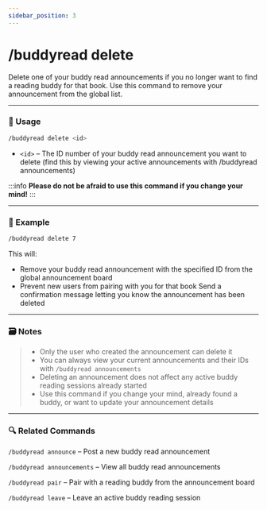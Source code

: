 ```yaml
---
sidebar_position: 3
---
```


# /buddyread delete

Delete one of your buddy read announcements if you no longer want to find a reading buddy for that book. Use this command to remove your announcement from the global list.

<hr className="md-divider-gradient" />

### 💬 Usage
```bash
/buddyread delete <id>
```
- `<id>` – The ID number of your buddy read announcement you want to delete (find this by viewing your active announcements with /buddyread announcements)

:::info
**Please do not be afraid to use this command if you change your mind!**
:::

<hr className="md-divider-gradient" />

### 📌 Example
```bash
/buddyread delete 7
```
This will:
- Remove your buddy read announcement with the specified ID from the global announcement board
- Prevent new users from pairing with you for that book
Send a confirmation message letting you know the announcement has been deleted

<hr className="md-divider-gradient" />

### 🗃️ Notes
> - Only the user who created the announcement can delete it
> - You can always view your current announcements and their IDs with `/buddyread announcements`
> - Deleting an announcement does not affect any active buddy reading sessions already started
> - Use this command if you change your mind, already found a buddy, or want to update your announcement details

<hr className="md-divider-gradient" />

### 🔍 Related Commands
`/buddyread announce` – Post a new buddy read announcement

`/buddyread announcements` – View all buddy read announcements

`/buddyread pair` – Pair with a reading buddy from the announcement board

`/buddyread leave` – Leave an active buddy reading session